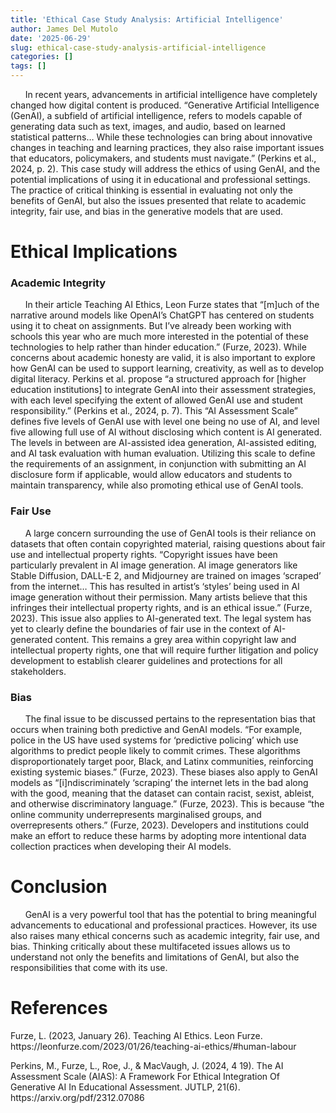 ```yaml
---
title: 'Ethical Case Study Analysis: Artificial Intelligence'
author: James Del Mutolo
date: '2025-06-29'
slug: ethical-case-study-analysis-artificial-intelligence
categories: []
tags: []
---
```

&nbsp;&nbsp;&nbsp;&nbsp;&nbsp;&nbsp;In recent years, advancements in artificial intelligence have completely changed how digital content is produced. “Generative Artificial Intelligence (GenAI), a subfield of artificial intelligence, refers to models capable of generating data such as text, images, and audio, based on learned statistical patterns… While these technologies can bring about innovative changes in teaching and learning practices, they also raise important issues that educators, policymakers, and students must navigate.” (Perkins et al., 2024, p. 2). This case study will address the ethics of using GenAI, and the potential implications of using it in educational and professional settings. The practice of critical thinking is essential in evaluating not only the benefits of GenAI, but also the issues presented that relate to academic integrity, fair use, and bias in the generative models that are used.

# Ethical Implications

### Academic Integrity

&nbsp;&nbsp;&nbsp;&nbsp;&nbsp;&nbsp;In their article Teaching AI Ethics, Leon Furze states that “[m]uch of the narrative around models like OpenAI’s ChatGPT has centered on students using it to cheat on assignments. But I’ve already been working with schools this year who are much more interested in the potential of these technologies to help rather than hinder education.” (Furze, 2023). While concerns about academic honesty are valid, it is also important to explore how GenAI can be used to support learning, creativity, as well as to develop digital literacy. Perkins et al. propose “a structured approach for [higher education institutions] to integrate GenAI into their assessment strategies, with each level specifying the extent of allowed GenAI use and student responsibility.” (Perkins et al., 2024, p. 7). This “AI Assessment Scale” defines five levels of GenAI use with level one being no use of AI, and level five allowing full use of AI without disclosing which content is AI generated. The levels in between are AI-assisted idea generation, AI-assisted editing, and AI task evaluation with human evaluation. Utilizing this scale to define the requirements of an assignment, in conjunction with submitting an AI disclosure form if applicable, would allow educators and students to maintain transparency, while also promoting ethical use of GenAI tools.

### Fair Use

&nbsp;&nbsp;&nbsp;&nbsp;&nbsp;&nbsp;A large concern surrounding the use of GenAI tools is their reliance on datasets that often contain copyrighted material, raising questions about fair use and intellectual property rights. “Copyright issues have been particularly prevalent in AI image generation. AI image generators like Stable Diffusion, DALL-E 2, and Midjourney are trained on images ‘scraped’ from the internet… This has resulted in artist’s ‘styles’ being used in AI image generation without their permission. Many artists believe that this infringes their intellectual property rights, and is an ethical issue.” (Furze, 2023). This issue also applies to AI-generated text. The legal system has yet to clearly define the boundaries of fair use in the context of AI-generated content. This remains a grey area within copyright law and intellectual property rights, one that will require further litigation and policy development to establish clearer guidelines and protections for all stakeholders.

### Bias

&nbsp;&nbsp;&nbsp;&nbsp;&nbsp;&nbsp;The final issue to be discussed pertains to the representation bias that occurs when training both predictive and GenAI models. “For example, police in the US have used systems for ‘predictive policing’ which use algorithms to predict people likely to commit crimes. These algorithms disproportionately target poor, Black, and Latinx communities, reinforcing existing systemic biases.” (Furze, 2023). These biases also apply to GenAI models as “[i]ndiscriminately ‘scraping’ the internet lets in the bad along with the good, meaning that the dataset can contain racist, sexist, ableist, and otherwise discriminatory language.” (Furze, 2023). This is because “the online community underrepresents marginalised groups, and overrepresents others.” (Furze, 2023). Developers and institutions could make an effort to reduce these harms by adopting more intentional data collection practices when developing their AI models.

# Conclusion

&nbsp;&nbsp;&nbsp;&nbsp;&nbsp;&nbsp;GenAI is a very powerful tool that has the potential to bring meaningful advancements to educational and professional practices. However, its use also raises many ethical concerns such as academic integrity, fair use, and bias. Thinking critically about these multifaceted issues allows us to understand not only the benefits and limitations of GenAI, but also the responsibilities that come with its use.

# References

Furze, L. (2023, January 26). Teaching AI Ethics. Leon Furze. https://leonfurze.com/2023/01/26/teaching-ai-ethics/#human-labour

Perkins, M., Furze, L., Roe, J., & MacVaugh, J. (2024, 4 19). The AI Assessment Scale (AIAS): A Framework For Ethical Integration Of Generative AI In Educational Assessment. JUTLP, 21(6). https://arxiv.org/pdf/2312.07086
